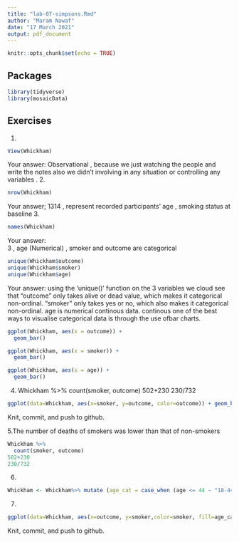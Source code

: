 ```yaml
---
title: "lab-07-simpsons.Rmd"
author: "Maram Nawaf"
date: "17 March 2021"
output: pdf_document
---
```


```r
knitr::opts_chunk$set(echo = TRUE)
```

## Packages

```r
library(tidyverse) 
library(mosaicData)
```


## Exercises


1.  
```r
View(Whickham)
```
    
Your answer:
Observational , because we just watching the people and write the notes also we didn't involving in any situation or controlling any variables .
2.  
```r
nrow(Whickham)
```

Your answer;
1314 , represent recorded participants' age , smoking status at baseline 
3.  

```r
names(Whickham)
```

Your answer:  
3 , age (Numerical) , smoker and outcome are categorical 
```r
unique(Whickham$outcome)
unique(Whickham$smoker)
unique(Whickham$age)
```

Your answer: using the 'unique()' function on the 3 variables we cloud see that "outcome" only takes alive or dead value, which makes it categorical non-ordinal.
"smoker" only takes yes or no, which also makes it categorical non-ordinal.
age is numerical continous data.
continous one of the best ways to visualise categorical data is through the use ofbar charts.

```r
ggplot(Whickham, aes(x = outcome)) +
  geom_bar()
```


```r
ggplot(Whickham, aes(x = smoker)) +
  geom_bar()
```

```r
ggplot(Whickham, aes(x = age)) +
  geom_bar()
```


4. Whickham %>%
  count(smoker, outcome)
 502+230
 230/732

```r
ggplot(data=Whickham, aes(x=smoker, y=outcome, color=outcome)) + geom_bar(stat="identity")
```

Knit, commit, and push to github.

5.The number of deaths of smokers was lower than that of non-smokers 

```r
Whickham %>%
  count(smoker, outcome)
502+230
230/732
```

6.

```r
Whickham <- Whickham%>% mutate (age_cat = case_when (age <= 44 ~ "18-44", age > 44. & age <= 64 ~ "45-64", age > 64 ~ "65+"))
```

7. 

```r
ggplot(data=Whickham, aes(x=outcome, y=smoker,color=smoker, fill=age_cat)) + geom_bar(stat="identity") +facet_wrap(~age_cat)
```

Knit, commit, and push to github.